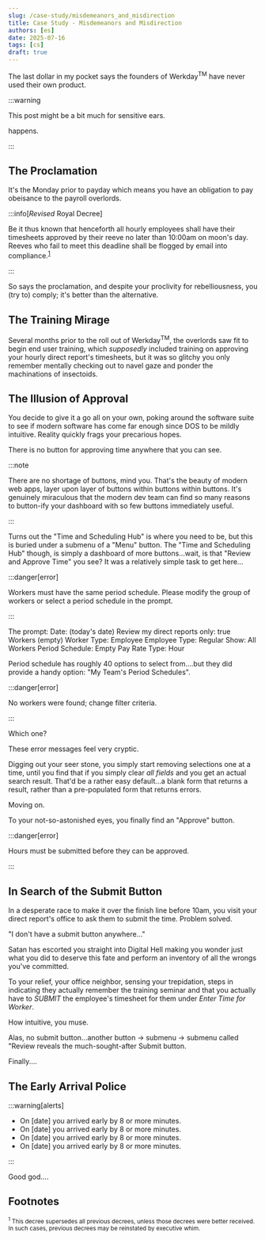 ---
slug: /case-study/misdemeanors_and_misdirection
title: Case Study - Misdemeanors and Misdirection
authors: [es]
date: 2025-07-16
tags: [cs]
draft: true
---


The last dollar in my pocket says the founders of Werkday<sup>TM</sup> have never used their own product.

<!-- truncate -->

:::warning

This post might be a bit much for sensitive ears.

<RatingSelector />

<RatingSwitcher word="Shit fucking" /> happens.

:::

## The Proclamation

It's the Monday prior to payday which means you have an obligation to pay obeisance to the payroll overlords.

:::info[_Revised_ Royal Decree]

Be it thus known that henceforth all hourly employees shall have their timesheets approved by their reeve no later than 10:00am on moon's day. Reeves who fail to meet this deadline shall be flogged by email into compliance.<sup id="fn1"><a href="#footnote1">1</a></sup>

:::

So says the proclamation, and despite your proclivity for rebelliousness, you (try to) comply; it's better than the alternative.

## The Training Mirage

Several months prior to the roll out of Werkday<sup>TM</sup>, the overlords saw fit to begin end user training, which _supposedly_ included training on approving your hourly direct report's timesheets, but it was so <RatingSwitcher word="damn"/> glitchy you only remember mentally checking out to navel gaze and ponder the machinations of insectoids.

## The Illusion of Approval

You decide to give it a go all on your own, poking around the software suite to see if modern software has come far enough since DOS to be mildly intuitive. Reality quickly frags your precarious hopes.

There is no button for approving time anywhere that you can see.

:::note

There are no shortage of buttons, mind you. That's the beauty of modern web apps, layer upon layer of buttons within buttons within buttons. It's genuinely miraculous that the modern dev team can find so many reasons to button-ify your dashboard with so few buttons immediately useful.

:::

Turns out the "Time and Scheduling Hub" is where you need to be, but this is buried under a submenu of a "Menu" button. The "Time and Scheduling Hub" though, is simply a dashboard of more buttons...wait, is that "Review and Approve Time" you see? It was a relatively simple task to get here...

:::danger[error]

Workers must have the same period schedule. Please modify the group of workers or select a period schedule in the prompt.

:::

The prompt:
Date: (today's date)
Review my direct reports only: true
Workers (empty)
Worker Type: Employee
Employee Type: Regular
Show: All Workers
Period Schedule: Empty
Pay Rate Type: Hour

Period schedule has roughly 40 options to select from....but they did provide a handy option: "My Team's Period Schedules".

:::danger[error]

No workers were found; change filter criteria.

:::

Which one?

These error messages feel very cryptic.

Digging out your seer stone, you simply start removing selections one at a time, until you find that if you simply clear _all fields_ and you get an actual search result. That'd be a rather easy default...a blank form that returns a result, rather than a pre-populated form that returns errors.

Moving on.

To your not-so-astonished eyes, you finally find an "Approve" button.

:::danger[error]

Hours must be submitted before they can be approved.

:::

## In Search of the Submit Button

In a desperate race to make it over the finish line before 10am, you visit your direct report's office to ask them to submit the time. Problem solved.

"I don't have a submit button anywhere..."

Satan has escorted you straight into Digital Hell making you wonder just what you did to deserve this fate and perform an inventory of all the wrongs you've committed.

To your relief, your office neighbor, sensing your trepidation, steps in indicating they actually remember the training seminar and that you actually have to _SUBMIT_ the employee's timesheet for them under _Enter Time for Worker_.

How intuitive, you muse.

Alas, no submit button...another button &rarr; submenu &rarr; submenu called "Review reveals the much-sought-after Submit button.

Finally....

## The Early Arrival Police

:::warning[alerts]

- On [date] you arrived early by 8 or more minutes.
- On [date] you arrived early by 8 or more minutes.
- On [date] you arrived early by 8 or more minutes.
- On [date] you arrived early by 8 or more minutes.

:::

Good god....

## Footnotes

<small id="footnote1">
  <sup>1</sup> This decree supersedes all previous decrees, unless those decrees
  were better received. In such cases, previous decrees may be reinstated by
  executive whim.
</small>

<LegalNoticeDisclaimer />
